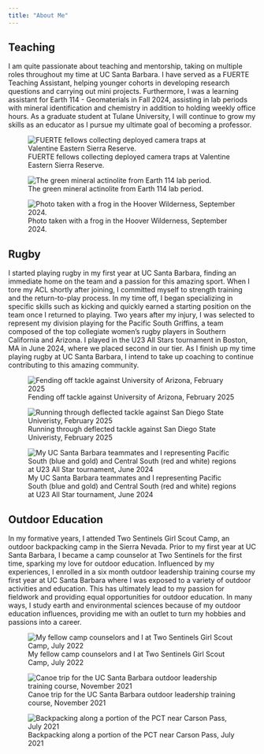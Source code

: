 ```yaml
---
title: "About Me"
---
```


## Teaching
I am quite passionate about teaching and mentorship, taking on multiple roles throughout my time at UC Santa Barbara. I have served as a FUERTE Teaching Assistant, helping younger cohorts in developing research questions and carrying out mini projects. Furthermore, I was a learning assistant for Earth 114 - Geomaterials in Fall 2024, assisting in lab periods with mineral identification and chemistry in addition to holding weekly office hours. As a graduate student at Tulane University, I will continue to grow my skills as an educator as I pursue my ultimate goal of becoming a professor.

::: {layout-ncol="3"}

![FUERTE fellows collecting deployed camera traps at Valentine Eastern Sierra Reserve.](images/fellows1.png){group="about"}

![The green mineral actinolite from Earth 114 lab period.](images/actinolite.png){group="about"}

![Photo taken with a frog in the Hoover Wilderness, September 2024.](images/frog1.png){group="about"}

:::

## Rugby
I started playing rugby in my first year at UC Santa Barbara, finding an immediate home on the team and a passion for this amazing sport. When I tore my ACL shortly after joining, I committed myself to strength training and the return-to-play process. In my time off, I began specializing in specific skills such as kicking and quickly earned a starting position on the team once I returned to playing. Two years after my injury, I was selected to represent my division playing for the Pacific South Griffins, a team composed of the top collegiate women's rugby players in Southern California and Arizona. I played in the U23 All Stars tournament in Boston, MA in June 2024, where we placed second in our tier. As I finish up my time playing rugby at UC Santa Barbara, I intend to take up coaching to continue contributing to this amazing community.

::: {layout-ncol="3"}
![Fending off tackle against University of Arizona, February 2025](images/rugby1.jpg){group="about"}

![Running through deflected tackle against San Diego State Univeristy, February 2025](images/rugby2.jpg){group="about"}

![My UC Santa Barbara teammates and I representing Pacific South (blue and gold) and Central South (red and white) regions at U23 All Star tournament, June 2024](images/rugby3.png){group="about"}
:::

## Outdoor Education
In my formative years, I attended Two Sentinels Girl Scout Camp, an outdoor backpacking camp in the Sierra Nevada. Prior to my first year at UC Santa Barbara, I became a camp counselor at Two Sentinels for the first time, sparking my love for outdoor education. Influenced by my experiences, I enrolled in a six month outdoor leadership training course my first year at UC Santa Barbara where I was exposed to a variety of outdoor activities and education. This has ultimately lead to my passion for fieldwork and providing equal opportunities for outdoor education. In many ways, I study earth and environmental sciences because of my outdoor education influences, providing me with an outlet to turn my hobbies and passions into a career.

::: {layout-ncol="3"}
![My fellow camp counselors and I at Two Sentinels Girl Scout Camp, July 2022](images/camp.png){group="about"}

![Canoe trip for the UC Santa Barbara outdoor leadership training course, November 2021](images/canoe1.png){group="about"}

![Backpacking along a portion of the PCT near Carson Pass, July 2021](images/backpacking.png){group="about"}
:::
